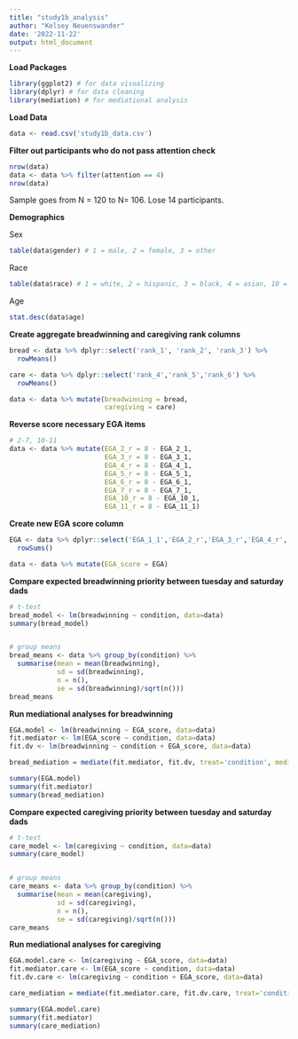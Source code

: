 ```yaml
---
title: "study1b_analysis"
author: "Kelsey Neuenswander"
date: '2022-11-22'
output: html_document
---
```


**Load Packages**
```r
library(ggplot2) # for data visualizing
library(dplyr) # for data cleaning
library(mediation) # for mediational analysis
```

**Load Data**
```r
data <- read.csv('study1b_data.csv')
```


**Filter out participants who do not pass attention check**
```r
nrow(data)
data <- data %>% filter(attention == 4)
nrow(data)
```

Sample goes from N = 120 to N= 106. Lose 14 participants.

**Demographics**

Sex
```r
table(data$gender) # 1 = male, 2 = female, 3 = other
```

Race
```r
table(data$race) # 1 = white, 2 = hispanic, 3 = black, 4 = asian, 10 = native american, 16 = other
```

Age
```r
stat.desc(data$age)
```


**Create aggregate breadwinning and caregiving rank columns**
```r
bread <- data %>% dplyr::select('rank_1', 'rank_2', 'rank_3') %>%
  rowMeans()

care <- data %>% dplyr::select('rank_4','rank_5','rank_6') %>%
  rowMeans()

data <- data %>% mutate(breadwinning = bread,
                        caregiving = care)
```

**Reverse score necessary EGA items**
```r
# 2-7, 10-11
data <- data %>% mutate(EGA_2_r = 8 - EGA_2_1,
                        EGA_3_r = 8 - EGA_3_1,
                        EGA_4_r = 8 - EGA_4_1,
                        EGA_5_r = 8 - EGA_5_1,
                        EGA_6_r = 8 - EGA_6_1,
                        EGA_7_r = 8 - EGA_7_1,
                        EGA_10_r = 8 - EGA_10_1,
                        EGA_11_r = 8 - EGA_11_1)
```

**Create new EGA score column**
```r
EGA <- data %>% dplyr::select('EGA_1_1','EGA_2_r','EGA_3_r','EGA_4_r','EGA_5_r','EGA_6_r','EGA_7_r','EGA_8_1','EGA_9_1','EGA_10_r','EGA_11_r') %>%
  rowSums()

data <- data %>% mutate(EGA_score = EGA)
```

**Compare expected breadwinning priority between tuesday and saturday dads**
```r
# t-test
bread_model <- lm(breadwinning ~ condition, data=data)
summary(bread_model)


# group means
bread_means <- data %>% group_by(condition) %>%
  summarise(mean = mean(breadwinning),
            sd = sd(breadwinning),
            n = n(),
            se = sd(breadwinning)/sqrt(n()))
bread_means
```

**Run mediational analyses for breadwinning**
```r
EGA.model <- lm(breadwinning ~ EGA_score, data=data)
fit.mediator <- lm(EGA_score ~ condition, data=data)
fit.dv <- lm(breadwinning ~ condition + EGA_score, data=data)

bread_mediation = mediate(fit.mediator, fit.dv, treat='condition', mediator='EGA_score', boot=T)

summary(EGA.model)
summary(fit.mediator)
summary(bread_mediation)
```


**Compare expected caregiving priority between tuesday and saturday dads**
```r
# t-test
care_model <- lm(caregiving ~ condition, data=data)
summary(care_model)


# group means
care_means <- data %>% group_by(condition) %>%
  summarise(mean = mean(caregiving),
            sd = sd(caregiving),
            n = n(),
            se = sd(caregiving)/sqrt(n()))
care_means
```

**Run mediational analyses for caregiving**
```r
EGA.model.care <- lm(caregiving ~ EGA_score, data=data)
fit.mediator.care <- lm(EGA_score ~ condition, data=data)
fit.dv.care <- lm(caregiving ~ condition + EGA_score, data=data)

care_mediation = mediate(fit.mediator.care, fit.dv.care, treat='condition', mediator='EGA_score', boot=T)

summary(EGA.model.care)
summary(fit.mediator)
summary(care_mediation)
```